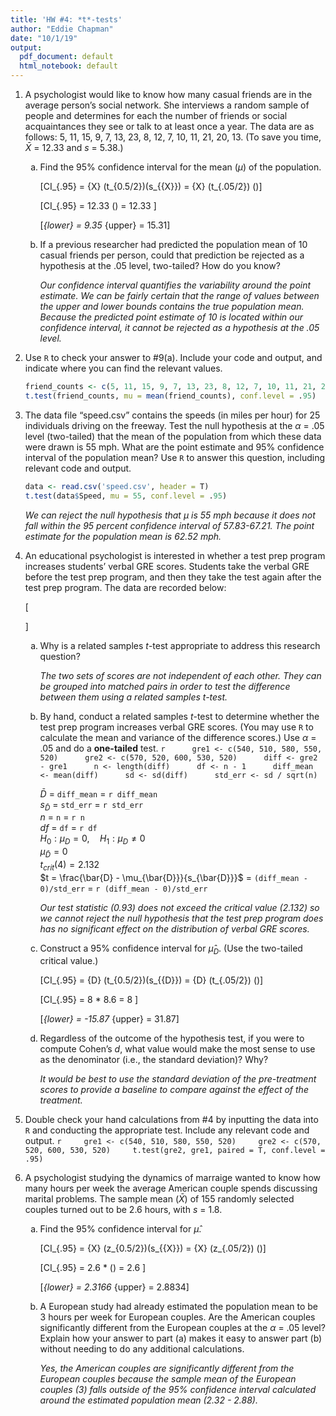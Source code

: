 ```yaml
---
title: 'HW #4: *t*-tests'
author: "Eddie Chapman"
date: "10/1/19"
output:
  pdf_document: default
  html_notebook: default
---
```

1. A psychologist would like to know how many casual friends are in the average person’s social network.  She interviews a random sample of people and determines for each the number of friends or social acquaintances they see or talk to at least once a year. The data are as follows: 5, 11, 15, 9, 7, 13, 23, 8, 12, 7, 10, 11, 21, 20, 13. (To save you time, $\bar{X}$ = 12.33 and $s$ = 5.38.)

    a. Find the 95% confidence interval for the mean ($\mu$) of the population.
        
        \[CI_{.95} = \bar{X} \pm (t_{0.5/2})(s_{\bar{X}}) = \bar{X} \pm (t_{.05/2}) (\frac{s}{\sqrt{n}})\]
        
        \[CI_{.95} = 12.33 \pm 2.15 (\frac{5.38}{\sqrt{15}}) = 12.33 \pm 2.98\]
        
        \[\hat{\mu}_{lower} = 9.35 \quad \hat{\mu}_{upper} = 15.31\]
    
    b. If a previous researcher had predicted the population mean of 10 casual friends per person, could that prediction be rejected as a hypothesis at the .05 level, two-tailed? How do you know?
    
        *Our confidence interval quantifies the variability around the point estimate. We can be fairly certain that the range of values between the upper and lower bounds contains the true population mean. Because the predicted point estimate of 10 is located within our confidence interval, it cannot be rejected as a hypothesis at the .05 level.*
    
    
2. Use `R` to check your answer to #9(a). Include your code and output, and indicate where you can find the relevant values.

    ```r
    friend_counts <- c(5, 11, 15, 9, 7, 13, 23, 8, 12, 7, 10, 11, 21, 20, 13)
    t.test(friend_counts, mu = mean(friend_counts), conf.level = .95)
    ```

3. The data file "speed.csv" contains the speeds (in miles per hour) for 25 individuals driving on the freeway. Test the null hypothesis at the $\alpha$ = .05 level (two-tailed) that the mean of the population from which these data were drawn is 55 mph. What are the point estimate and 95% confidence interval of the population mean? Use `R` to answer this question, including relevant code and output.

    ```r
    data <- read.csv('speed.csv', header = T)
    t.test(data$Speed, mu = 55, conf.level = .95)
    ```

    *We can reject the null hypothesis that $\mu$ is 55 mph because it does not fall within the 95 percent confidence interval of 57.83-67.21. The point estimate for the population mean is 62.52 mph.*
4. An educational psychologist is interested in whether a test prep program increases students' verbal GRE scores. Students take the verbal GRE before the test prep program, and then they take the test again after the test prep program. The data are recorded below:


    \[\begin{tabular}{||c c||} 
        \hline
        Verbal GRE (1) & Verbal GRE (2) \\ [0.5ex] 
        \hline
        \hline
        540 & 570 \\ 
        \hline
        510 & 520 \\
        \hline
        580 & 600 \\
        \hline
        550 & 530 \\
        \hline
        520 & 520 \\
        \hline
      \end{tabular}\]

    a. Why is a related samples $t$-test appropriate to address this research question?
    
        *The two sets of scores are not independent of each other. They can be grouped into matched pairs in order to test the difference between them using a related samples $t$-test.*
    
    b. By hand, conduct a related samples $t$-test to determine whether the test prep program increases verbal GRE scores. (You may use `R` to calculate the mean and variance of the difference scores.) Use $\alpha$ = .05 and do a **one-tailed** test. 
        ```r
        gre1 <- c(540, 510, 580, 550, 520)
        gre2 <- c(570, 520, 600, 530, 520)
        diff <- gre2 - gre1
        n <- length(diff)
        df <- n - 1
        diff_mean <- mean(diff)
        sd <- sd(diff)
        std_err <- sd / sqrt(n)
        ```
        
        $\bar{D}$ = `diff_mean` = `r diff_mean`  
        $s_{\bar{D}}$ = `std_err` = `r std_err`  
        $n$ = `n` = `r n`  
        $df$ = `df` = `r df`  
        $H_0: \mu_D = 0, \quad H_1: \mu_D \neq 0$  
        $\mu_{\bar{D}} = 0$  
        $t_{crit}(4) = 2.132$  
        $t = \frac{\bar{D} - \mu_{\bar{D}}}{s_{\bar{D}}}$ = `(diff_mean - 0)/std_err` = `r (diff_mean - 0)/std_err`  
        
        *Our test statistic (0.93) does not exceed the critical value (2.132) so we cannot reject the null hypothesis that the test prep program does has no significant effect on the distribution of verbal GRE scores.*
        
    
    c. Construct a 95% confidence interval for $\hat{\mu}_D$. (Use the two-tailed critical value.) 
    
        \[CI_{.95} = \bar{D} \pm (t_{0.5/2})(s_{\bar{D}}) = \bar{D} \pm (t_{.05/2}) (\frac{s}{\sqrt{n}})\]
        
        \[CI_{.95} = 8 \pm 2.776 * 8.6 = 8 \pm 23.87\]
        
        \[\hat{\mu}_{lower} = -15.87 \quad \hat{\mu}_{upper} = 31.87\]
    
    d. Regardless of the outcome of the hypothesis test, if you were to compute Cohen's $d$, what value would make the most sense to use as the denominator (i.e., the standard deviation)? Why?
    
        *It would be best to use the standard deviation of the pre-treatment scores to provide a baseline to compare against the effect of the treatment.*
    

5. Double check your hand calculations from #4 by inputting the data into `R` and conducting the appropriate test. Include any relevant code and output.
    ```r
    gre1 <- c(540, 510, 580, 550, 520)
    gre2 <- c(570, 520, 600, 530, 520)
    t.test(gre2, gre1, paired = T, conf.level = .95)
    ```
    


6. A psychologist studying the dynamics of marraige wanted to know how many hours per week the average American couple spends discussing marital problems. The sample mean ($\bar{X}$) of 155 randomly selected couples turned out to be 2.6 hours, with $s$ = 1.8.

    a. Find the 95% confidence interval for $\hat{\mu}$.
    
        \[CI_{.95} = \bar{X} \pm (z_{0.5/2})(s_{\bar{X}}) = \bar{X} \pm (z_{.05/2}) (\frac{s}{\sqrt{N}})\]
        
        \[CI_{.95} = 2.6 \pm 1.96 * (\frac{1.8}{155}) = 2.6 \pm 0.28\]
        
        \[\hat{\mu}_{lower} = 2.3166 \quad \hat{\mu}_{upper} = 2.8834\]
    
    b. A European study had already estimated the population mean to be 3 hours per week for European couples. Are the American couples significantly different from the European couples at the $\alpha$ = .05 level? Explain how your answer to part (a) makes it easy to answer part (b) without needing to do any additional calculations.
    
        *Yes, the American couples are significantly different from the European couples because the sample mean of the European couples (3) falls outside of the 95% confidence interval calculated around the estimated population mean (2.32 - 2.88).*